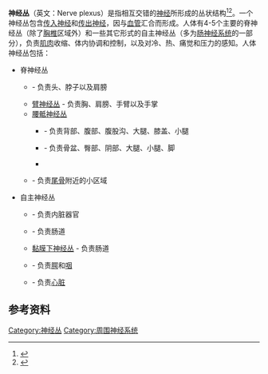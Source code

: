 {{Expand language|1=en|time=2021-02-24T07:51:53+00:00}}
'''神经丛'''（英文：Nerve plexus）是指相互交错的[[神经|神经]]所形成的丛状结构<ref>{{Cite book|chapter=13.3 Spinal and Cranial Nerves|last4=Hopkins|first9=Devon|last8=Morrison-Graham|first8=Katie|last7=Matern|first7=Philip|last6=LeMaster|first6=Mike|last5=Kaufmann|first5=Joel|first4=Robin|title=Anatomy & Physiology|last3=Harwell|first3=Amy|last2=Dawson|first2=Sierra|last=Biga|first=Lindsay M.|language=en|date=2019|publisher=OpenStax/Oregon State University|url=https://open.oregonstate.education/aandp/chapter/13-3-spinal-and-cranial-nerves/|last9=Quick|access-date=2021-02-24|archive-date=2021-04-13|archive-url=https://web.archive.org/web/20210413174641/https://open.oregonstate.education/aandp/chapter/13-3-spinal-and-cranial-nerves/|dead-url=no}}</ref><ref>{{Cite web|title=Spinal Nerves|url=https://courses.lumenlearning.com/boundless-ap/chapter/spinal-nerves/|accessdate=2021-02-24|work=|publisher=Boundless Anatomy and Physiology|language=en|archive-date=2020-11-14|archive-url=https://web.archive.org/web/20201114101900/https://courses.lumenlearning.com/boundless-ap/chapter/spinal-nerves/|dead-url=no}}</ref>。一个神经丛包含[[传入神经|传入神经]]和[[传出神经|传出神经]]，因{{le|脊神经前支|Ventral ramus of spinal nerve}}与[[血管|血管]]汇合而形成。人体有4-5个主要的脊神经丛（除了[[胸椎|胸椎]]区域外）和一些其它形式的自主神经丛（多为[[肠神经系统|肠神经系统]]的一部分），负责[[肌肉|肌肉]]收缩、体内协调和控制，以及对冷、热、痛觉和压力的感知。人体神经丛包括：

* 脊神经丛
** {{le|颈神经丛|Cervical plexus}} - 负责头、脖子以及肩膀
** [[臂神经丛|臂神经丛]] - 负责胸、肩膀、手臂以及手掌
** [[腰骶神經叢|腰骶神经丛]]
*** {{le|腰神經叢|lumbar plexus}} - 负责背部、腹部、腹股沟、大腿、膝盖、小腿
*** {{le|薦神經叢|sacral plexus}} - 负责骨盆、臀部、阴部、大腿、小腿、脚
*** {{le|陰部神經叢|pudendal plexus (nerves)}} 
** {{le|尾骨神经丛|Coccygeal plexus}} - 负责[[尾骨|尾骨]]附近的小区域
* 自主神经丛
** {{le|腹腔神经从|Celiac plexus}} - 负责内脏器官
** {{le|肠神经丛|Myenteric plexus}} - 负责肠道
** [[黏膜下神经丛|黏膜下神经丛]] - 负责肠道
** {{le|迷走神经咽丛|Pharyngeal plexus of vagus nerve}} - 负责[[腭|腭]]和[[咽|咽]]
** {{le|心神经丛|Cardiac plexus}} - 负责[[心脏|心脏]]

== 参考资料 ==
{{reflist}}

[[Category:神经丛|Category:神经丛]]
[[Category:周围神经系统|Category:周围神经系统]]